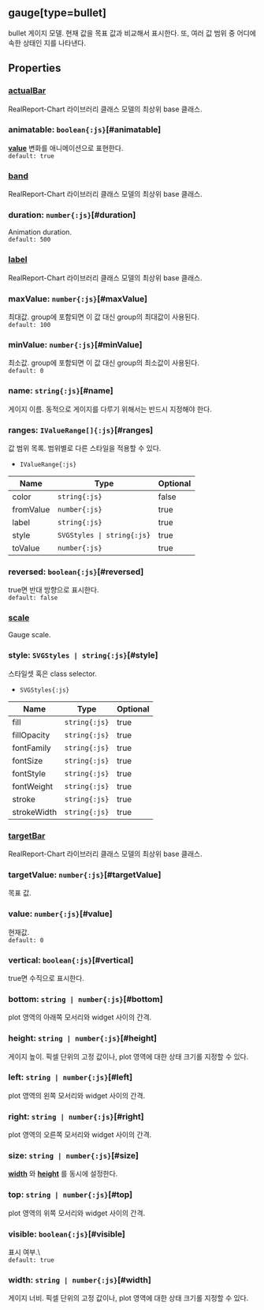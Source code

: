 ## gauge[type=bullet]
bullet 게이지 모델.
현재 값을 목표 값과 비교해서 표시한다.
또, 여러 값 범위 중 어디에 속한 상태인 지를 나타낸다.
## Properties

### [actualBar](./bullet/actualBar)
RealReport-Chart 라이브러리 클래스 모델의 최상위 base 클래스.  

### animatable: `boolean{:js}`[#animatable]
**[value](#value)**  변화를 애니메이션으로 표현한다.  
`default: true`  

### [band](./bullet/band)
RealReport-Chart 라이브러리 클래스 모델의 최상위 base 클래스.  

### duration: `number{:js}`[#duration]
Animation duration.  
`default: 500`  

### [label](./bullet/label)
RealReport-Chart 라이브러리 클래스 모델의 최상위 base 클래스.  

### maxValue: `number{:js}`[#maxValue]
최대값.
group에 포함되면 이 값 대신 group의 최대값이 사용된다.  
`default: 100`  

### minValue: `number{:js}`[#minValue]
최소값.
group에 포함되면 이 값 대신 group의 최소값이 사용된다.  
`default: 0`  

### name: `string{:js}`[#name]
게이지 이름.
동적으로 게이지를 다루기 위해서는 반드시 지정해야 한다.  

### ranges: `IValueRange[]{:js}`[#ranges]
값 범위 목록.
범위별로 다른 스타일을 적용할 수 있다.  
- `IValueRange{:js}` 

| Name | Type | Optional |  
| ----- | ----- | ----- |  
| color | `string{:js}` | false |  
| fromValue | `number{:js}` | true |  
| label | `string{:js}` | true |  
| style | `SVGStyles \| string{:js}` | true |  
| toValue | `number{:js}` | true |
### reversed: `boolean{:js}`[#reversed]
true면 반대 방향으로 표시한다.  
`default: false`  

### [scale](./bullet/scale)
Gauge scale.  

### style: `SVGStyles | string{:js}`[#style]
스타일셋 혹은 class selector.  
- `SVGStyles{:js}` 

| Name | Type | Optional |  
| ----- | ----- | ----- |  
| fill | `string{:js}` | true |  
| fillOpacity | `string{:js}` | true |  
| fontFamily | `string{:js}` | true |  
| fontSize | `string{:js}` | true |  
| fontStyle | `string{:js}` | true |  
| fontWeight | `string{:js}` | true |  
| stroke | `string{:js}` | true |  
| strokeWidth | `string{:js}` | true |
### [targetBar](./bullet/targetBar)
RealReport-Chart 라이브러리 클래스 모델의 최상위 base 클래스.  

### targetValue: `number{:js}`[#targetValue]
목표 값.  

### value: `number{:js}`[#value]
현재값.  
`default: 0`  

### vertical: `boolean{:js}`[#vertical]
true면 수직으로 표시한다.  

### bottom: `string | number{:js}`[#bottom]
plot 영역의 아래쪽 모서리와 widget 사이의 간격.  

### height: `string | number{:js}`[#height]
게이지 높이.
픽셀 단위의 고정 값이나, plot 영역에 대한 상태 크기롤 지정할 수 있다.  

### left: `string | number{:js}`[#left]
plot 영역의 왼쪽 모서리와 widget 사이의 간격.  

### right: `string | number{:js}`[#right]
plot 영역의 오른쪽 모서리와 widget 사이의 간격.  

### size: `string | number{:js}`[#size]
**[width](#width)** 와  **[height](#height)** 를 동시에 설정한다.  

### top: `string | number{:js}`[#top]
plot 영역의 위쪽 모서리와 widget 사이의 간격.  

### visible: `boolean{:js}`[#visible]
표시 여부.\  
`default: true`  

### width: `string | number{:js}`[#width]
게이지 너비.
픽셀 단위의 고정 값이나, plot 영역에 대한 상태 크기롤 지정할 수 있다.  
